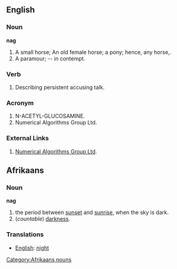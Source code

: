 ==English==

===Noun===
'''nag'''

# A small horse; An old female horse; a pony; hence, any horse,.
# A paramour; -- in contempt.

===Verb===

# Describing persistent accusing talk.

===Acronym===
# N-ACETYL-GLUCOSAMINE.
# Numerical Algorithms Group Ltd.

===External Links===
#[http://www.nag.co.uk Numerical Algorithms Group Ltd].

==Afrikaans==
===Noun===
'''nag'''
# the period between [[sunset]] and [[sunrise]], when the sky is dark.
# (''countable'') [[darkness]].

===Translations===
*[[English]]: [[night]]

[[Category:Afrikaans nouns]]